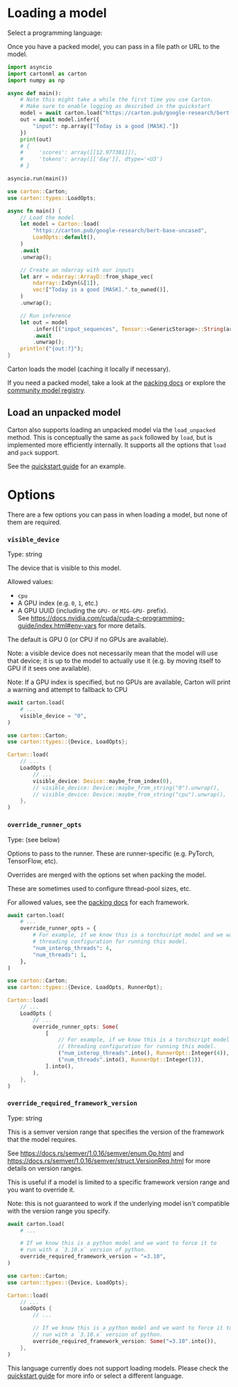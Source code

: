 
<LanguageSwitch>
<LanguageItem forLang='python,rust'>

# Loading a model

<div className="flex items-center space-x-3 not-prose">
    <p>Select a programming language:</p>
    <LanguageSelect/>
</div>

Once you have a packed model, you can pass in a file path or URL to the model.

```python forLang='python'
import asyncio
import cartonml as carton
import numpy as np

async def main():
    # Note this might take a while the first time you use Carton.
    # Make sure to enable logging as described in the quickstart
    model = await carton.load("https://carton.pub/google-research/bert-base-uncased")
    out = await model.infer({
        "input": np.array(["Today is a good [MASK]."])
    })
    print(out)
    # {
    #     'scores': array([[12.977381]]),
    #     'tokens': array([['day']], dtype='<U3')
    # }

asyncio.run(main())
```

```rust forLang='rust'
use carton::Carton;
use carton::types::LoadOpts;

async fn main() {
    // Load the model
    let model = Carton::load(
        "https://carton.pub/google-research/bert-base-uncased",
        LoadOpts::default(),
    )
    .await
    .unwrap();

    // Create an ndarray with our inputs
    let arr = ndarray::ArrayD::from_shape_vec(
        ndarray::IxDyn(&[1]),
        vec!["Today is a good [MASK].".to_owned()],
    )
    .unwrap();

    // Run inference
    let out = model
        .infer([("input_sequences", Tensor::<GenericStorage>::String(arr))])
        .await
        .unwrap();
    println!("{out:?}");
}
```

Carton loads the model (caching it locally if necessary).

If you need a packed model, take a look at the [packing docs](/docs/packing) or explore the [community model registry](https://carton.pub).

## Load an unpacked model

Carton also supports loading an unpacked model via the `load_unpacked` method. This is conceptually the same as `pack` followed by `load`, but is implemented more efficiently internally. It supports all the options that `load` and `pack` support.

See the [quickstart guide](/quickstart) for an example.

# Options

There are a few options you can pass in when loading a model, but none of them are required.

### `visible_device`
<div className='text-slate-500'>Type: string</div>

The device that is visible to this model.

Allowed values:
 - `cpu`
 - A GPU index (e.g. `0`, `1`, etc.)
 - A GPU UUID (including the `GPU-` or `MIG-GPU-` prefix).<br/>See https://docs.nvidia.com/cuda/cuda-c-programming-guide/index.html#env-vars for more details.

The default is GPU 0 (or CPU if no GPUs are available).

Note: a visible device does not necessarily mean that the model will use that device; it is up to the model to actually use it (e.g. by moving itself to GPU if it sees one available).

Note: If a GPU index is specified, but no GPUs are available, Carton will print a warning and attempt to fallback to CPU

```python forLang='python'
await carton.load(
    # ...
    visible_device = "0",
)
```

```rust forLang='rust'
use carton::Carton;
use carton::types::{Device, LoadOpts};

Carton::load(
    // ...
    LoadOpts {
        // ...
        visible_device: Device::maybe_from_index(0),
        // visible_device: Device::maybe_from_string("0").unwrap(),
        // visible_device: Device::maybe_from_string("cpu").unwrap(),
    },
)
```

### `override_runner_opts`
<div className='text-slate-500'>Type: (see below)</div>

Options to pass to the runner. These are runner-specific (e.g. PyTorch, TensorFlow, etc).

Overrides are merged with the options set when packing the model.

These are sometimes used to configure thread-pool sizes, etc.

For allowed values, see the [packing docs](/docs/packing) for each framework.

```python forLang='python'
await carton.load(
    # ...
    override_runner_opts = {
        # For example, if we know this is a torchscript model and we want to set
        # threading configuration for running this model.
        "num_interop_threads": 4,
        "num_threads": 1,
    },
)
```

```rust forLang='rust'
use carton::Carton;
use carton::types::{Device, LoadOpts, RunnerOpt};

Carton::load(
    // ...
    LoadOpts {
        // ...
        override_runner_opts: Some(
            [
                // For example, if we know this is a torchscript model and we want to set
                // threading configuration for running this model.
                ("num_interop_threads".into(), RunnerOpt::Integer(4)),
                ("num_threads".into(), RunnerOpt::Integer(1)),
            ].into(),
        ),
    },
)
```

### `override_required_framework_version`
<div className='text-slate-500'>Type: string</div>

This is a semver version range that specifies the version of the framework that the model requires.

See https://docs.rs/semver/1.0.16/semver/enum.Op.html and https://docs.rs/semver/1.0.16/semver/struct.VersionReq.html for more details on version ranges.

This is useful if a model is limited to a specific framework version range and you want to override it.

Note: this is not guaranteed to work if the underlying model isn't compatible with the version range you specify.

```python forLang='python'
await carton.load(
    # ...

    # If we know this is a python model and we want to force it to
    # run with a `3.10.x` version of python.
    override_required_framework_version = "=3.10",
)
```

```rust forLang='rust'
use carton::Carton;
use carton::types::{Device, LoadOpts};

Carton::load(
    // ...
    LoadOpts {
        // ...

        // If we know this is a python model and we want to force it to
        // run with a `3.10.x` version of python.
        override_required_framework_version: Some("=3.10".into()),
    },
)
```
</LanguageItem>
<LanguageItem>

This language currently does not support loading models. Please check the [quickstart guide](/quickstart) for more info or select a different language.

<div className="flex not-prose">
    <LanguageSelect/>
</div>
</LanguageItem>
</LanguageSwitch>

